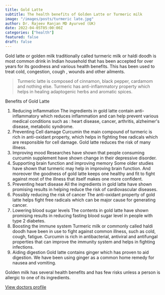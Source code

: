 ```yaml
---
title: Gold Latte
subtitle: The health benefits of Golden Latte or Turmeric milk
image: "/images/posts/turmeric late.jpg"
author: Dr. Rajeev Ranjan MD Ayurved (UK)
date: 2022-04-05T05:00:00Z
categories: ["health"]
featured: false
draft: false
---
```


Gold latte or golden milk traditionally called turmeric milk or haldi doodh is most common drink in Indian household that has been accepted for over years for its goodness and various health benefits. This has been used to treat cold, congestion, cough , wounds and other ailments.

<Blockquote name="Ankush Singh">
 Turmeric latte is composed of cinnamon, black pepper, cardamom and nothing else. Turmeric has anti-inflammatory property which helps in healing adaptogenic herbs and aromatic spices.
</Blockquote>

Benefits of Gold Latte
1.	Reducing inflammation
The ingredients in gold latte contain anti-inflammatory which reduces inflammation and can help prevent various medical conditions such as : heart disease, cancer, arthritis, alzheimer's disease, metabolic syndrome. 
2.	Preventing Cell damage
Curcumin the main compound of turmeric is rich in anti-oxidant property, which helps in fighting free radicals which are responsible for cell damage. Gold latte reduces the risk of many illness.
3.	Improving mood
Researches have shown that people consuming curcumin supplement have shown change in their depressive disorder.
4.	Supporting brain function and improving memory
Some older studies have shown that turmeric may help in improving brain function. And moreover the goodness of gold latte keeps one healthy and fit to fight against most of the illness that itself makes one more confident.
5.	Preventing heart disease
All the ingredients in gold latte have shown promising results in helping reduce the risk of cardiovascular diseases.
6.	Possibly reducing the risk of cancer
The anti-oxidant property of gold latte helps fight free radicals which can be major cause for generating cancer.
7.	Lowering blood sugar levels
The contents in gold latte have shown promising results in reducing fasting blood sugar level in people with type 2 diabetes.
8.	Boosting the immune system
Turmeric milk or commonly called haldi doodh have been in use to fight against common illness, such as cold, cough, fatigue. Curcumin is rich in antibacterial, antiviral and antifungal properties that can improve the immunity system and helps in fighting infections.
9.	Aiding digestion
Gold latte contains ginger which has proven to aid digestion. We have been using ginger as a common home remedy for nausea and vomiting.
 
 
Golden milk has several health benefits and has few risks unless a person is allergic to one of its ingredients.

<div class="text-center mt-8">
        <a href="/doctors/rajeev-ranjan" class="btn btn-primary">View doctors profile</a> 
      </div>